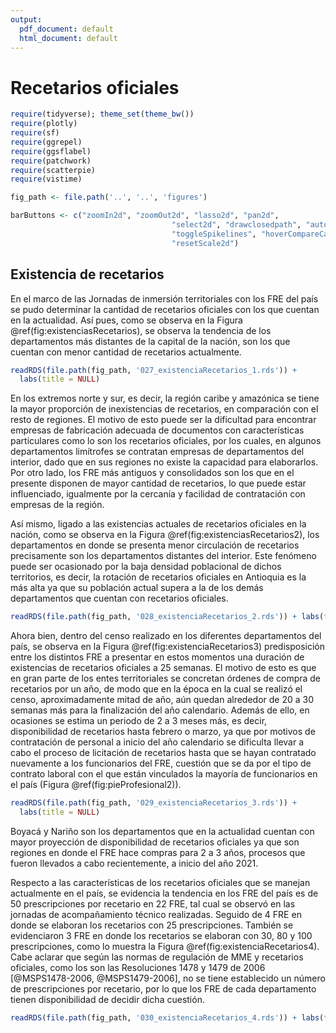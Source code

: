 ```yaml
---
output:
  pdf_document: default
  html_document: default
---
```


# Recetarios oficiales

```r
require(tidyverse); theme_set(theme_bw())
require(plotly)
require(sf)
require(ggrepel)
require(ggsflabel)
require(patchwork)
require(scatterpie)
require(vistime)

fig_path <- file.path('..', '..', 'figures')

barButtons <- c("zoomIn2d", "zoomOut2d", "lasso2d", "pan2d", 
                                    "select2d", "drawclosedpath", "autoScale2d", "zoom2", 
                                    "toggleSpikelines", "hoverCompareCartesian", "hoverClosestCartesian", 
                                    "resetScale2d")
```

\maxdeadcycles=1000

## Existencia de recetarios

En el marco de las Jornadas de inmersión territoriales con los FRE del país se pudo determinar la cantidad de recetarios oficiales con los que cuentan en la actualidad. Así pues, como se observa en la Figura \@ref(fig:existenciasRecetarios), se observa la tendencia de los departamentos más distantes de la capital de la nación, son los que cuentan con menor cantidad de recetarios actualmente.

```r
readRDS(file.path(fig_path, '027_existenciaRecetarios_1.rds')) + 
  labs(title = NULL)
```

En los extremos norte y sur, es decir, la región caribe y amazónica se tiene la mayor proporción de inexistencias de recetarios, en comparación con el resto de regiones. El motivo de esto puede ser la dificultad para encontrar empresas de fabricación adecuada de documentos con características particulares como lo son los recetarios oficiales, por los cuales, en algunos departamentos limítrofes se contratan empresas de departamentos del interior, dado que en sus regiones no existe la capacidad para elaborarlos. Por otro lado, los FRE más antiguos y consolidados son los que en el presente disponen de mayor cantidad de recetarios, lo que puede estar influenciado, igualmente por la cercanía y facilidad de contratación con empresas de la región. 

Así mismo, ligado a las existencias actuales de recetarios oficiales en la nación, como se observa en la Figura \@ref(fig:existenciasRecetarios2), los departamentos en donde se presenta menor circulación de recetarios precisamente son los departamentos distantes del interior. Este fenómeno puede ser ocasionado por la baja densidad poblacional de dichos territorios, es decir, la rotación de recetarios oficiales en Antioquia es la más alta ya que su población actual supera a la de los demás departamentos que cuentan con recetarios oficiales.

```r
readRDS(file.path(fig_path, '028_existenciaRecetarios_2.rds')) + labs(title = NULL)
```

Ahora bien, dentro del censo realizado en los diferentes departamentos del país, se observa en la Figura \@ref(fig:existenciaRecetarios3) predisposición entre los distintos FRE a presentar en estos momentos una duración de existencias de recetarios oficiales a 25 semanas. El motivo de esto es que en gran parte de los entes territoriales se concretan órdenes de compra de recetarios por un año, de modo que en la época en la cual se realizó el censo, aproximadamente mitad de año, aún quedan alrededor de 20 a 30 semanas más para la finalización del año calendario. Además de ello, en ocasiones se estima un periodo de 2 a 3 meses más, es decir, disponibilidad de recetarios hasta febrero o marzo, ya que por motivos de contratación de personal a inicio del año calendario se dificulta llevar a cabo el proceso de licitación de recetarios hasta que se hayan contratado nuevamente a los funcionarios del FRE, cuestión que se da por el tipo de contrato laboral con el que están vinculados la mayoría de funcionarios en el país (Figura \@ref(fig:pieProfesional2)).

```r
readRDS(file.path(fig_path, '029_existenciaRecetarios_3.rds')) + 
  labs(title = NULL)
```

Boyacá y Nariño son los departamentos que en la actualidad cuentan con mayor proyección de disponibilidad de recetarios oficiales ya que son regiones en donde el FRE hace compras para 2 a 3 años, procesos que fueron llevados a cabo recientemente, a inicio del año 2021. 

Respecto a las características de los recetarios oficiales que se manejan actualmente en el país, se evidencia la tendencia en los FRE del país es de 50 prescripciones por recetario en 22 FRE, tal cual se observó en las jornadas de acompañamiento técnico realizadas. Seguido de 4 FRE en donde se elaboran los recetarios con 25 prescripciones. También se evidenciaron 3 FRE en donde los recetarios se elaboran con 30, 80 y 100 prescripciones, como lo muestra la Figura \@ref(fig:existenciaRecetarios4). Cabe aclarar que según las normas de regulación de MME y recetarios oficiales, como los son las Resoluciones 1478 y 1479 de 2006 [@MSPS1478-2006, @MSPS1479-2006], no se tiene establecido un número de prescripciones por recetario, por lo que los FRE de cada departamento tienen disponibilidad de decidir dicha cuestión.

```r
readRDS(file.path(fig_path, '030_existenciaRecetarios_4.rds')) + labs(title = NULL)
```

